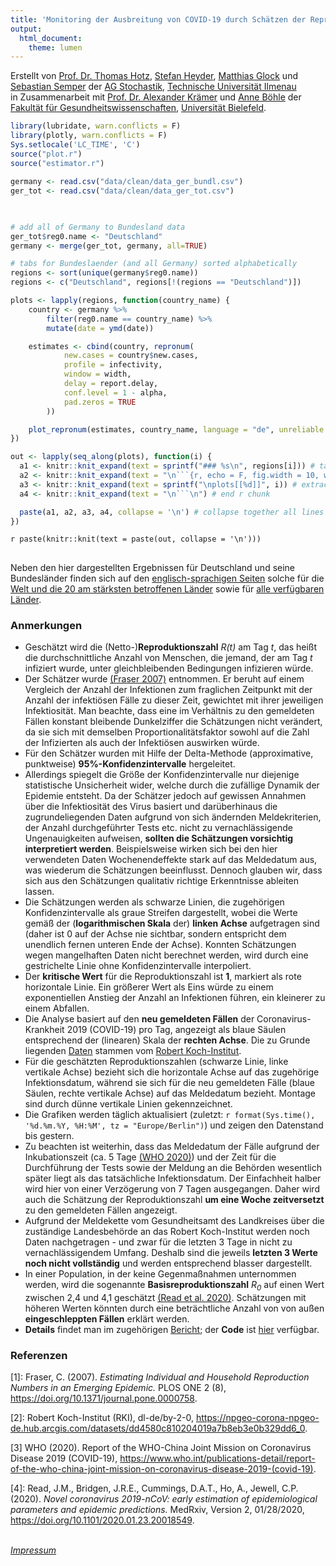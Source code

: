```yaml
---
title: 'Monitoring der Ausbreitung von COVID-19 durch Schätzen der Reproduktionszahl im Verlauf der Zeit'
output:
  html_document:
    theme: lumen
---
```


Erstellt von
[Prof. Dr. Thomas Hotz](https://www.tu-ilmenau.de/stochastik/team/thomas-hotz/),
[Stefan Heyder](https://www.tu-ilmenau.de/stochastik/team/stefan-heyder/),
[Matthias Glock](https://www.tu-ilmenau.de/stochastik/team/matthias-glock/)
und [Sebastian Semper](https://www.tu-ilmenau.de/stochastik/team/sebastian-semper/)
der
[AG Stochastik](https://www.tu-ilmenau.de/stochastik/), [Technische Universität Ilmenau](https://www.tu-ilmenau.de/)
<br/>
in Zusammenarbeit mit
[Prof. Dr. Alexander Krämer](https://ekvv.uni-bielefeld.de/pers_publ/publ/PersonDetail.jsp?personId=21463&lang=de)
und
[Anne Böhle](mailto:anne.boehle@uni-bielefeld.de)
der
[Fakultät für Gesundheitswissenschaften](https://www.uni-bielefeld.de/gesundhw/index.html), [Universität Bielefeld](https://www.uni-bielefeld.de/).

```r
library(lubridate, warn.conflicts = F)
library(plotly, warn.conflicts = F)
Sys.setlocale('LC_TIME', 'C')
source("plot.r")
source("estimator.r")
```

```r
germany <- read.csv("data/clean/data_ger_bundl.csv")
ger_tot <- read.csv("data/clean/data_ger_tot.csv")
```

```r

```

## {.tabset .tabset-fade .tabset-pills}

<!--
See https://github.com/rstudio/flexdashboard/issues/80#issuecomment-247139450
on generating tabs in rmarkdown automatically
-->
```r

# add all of Germany to Bundesland data
ger_tot$reg0.name <- "Deutschland"
germany <- merge(ger_tot, germany, all=TRUE)

# tabs for Bundeslaender (and all Germany) sorted alphabetically
regions <- sort(unique(germany$reg0.name))
regions <- c("Deutschland", regions[!(regions == "Deutschland")])

plots <- lapply(regions, function(country_name) {
    country <- germany %>%
        filter(reg0.name == country_name) %>%
        mutate(date = ymd(date))

    estimates <- cbind(country, repronum(
            new.cases = country$new.cases,
            profile = infectivity,
            window = width,
            delay = report.delay,
            conf.level = 1 - alpha,
            pad.zeros = TRUE
        ))

    plot_repronum(estimates, country_name, language = "de", unreliable = 2)
})

out <- lapply(seq_along(plots), function(i) {
  a1 <- knitr::knit_expand(text = sprintf("### %s\n", regions[i])) # tab header, auto extracts names of `hcs`
  a2 <- knitr::knit_expand(text = "\n```{r, echo = F, fig.width = 10, warning = FALSE, message = FALSE}") # start r chunk
  a3 <- knitr::knit_expand(text = sprintf("\nplots[[%d]]", i)) # extract graphs by "writing" out `hcs[[1]]`, `hcs[[2]]` etc. to be rendered later
  a4 <- knitr::knit_expand(text = "\n```\n") # end r chunk

  paste(a1, a2, a3, a4, collapse = '\n') # collapse together all lines with newline separator
})
```

`r paste(knitr::knit(text = paste(out, collapse = '\n')))`

##

Neben den hier dargestellten Ergebnissen für Deutschland und seine Bundesländer finden sich auf den [englisch-sprachigen Seiten](index.html) solche für die [Welt und die 20 am stärksten betroffenen Länder](index.html) sowie für [alle verfügbaren Länder](all.html).

### Anmerkungen

- Geschätzt wird die (Netto-)**Reproduktionszahl**  *R(t)* am Tag *t*, das heißt die durchschnittliche Anzahl von Menschen, die jemand, der am Tag *t* infiziert wurde, unter gleichbleibenden Bedingungen infizieren würde.
- Der Schätzer wurde [(Fraser 2007)](#ref1) entnommen. Er beruht auf einem Vergleich der Anzahl der Infektionen zum fraglichen Zeitpunkt mit der Anzahl der infektiösen Fälle zu dieser Zeit, gewichtet mit ihrer jeweiligen Infektiosität. Man beachte, dass eine im Verhältnis zu den gemeldeten Fällen konstant bleibende Dunkelziffer die Schätzungen nicht verändert, da sie sich mit demselben Proportionalitätsfaktor sowohl auf die Zahl der Infizierten als auch der Infektiösen auswirken würde.
- Für den Schätzer wurden mit Hilfe der Delta-Methode (approximative, punktweise) **95%-Konfidenzintervalle** hergeleitet.
- Allerdings spiegelt die Größe der Konfidenzintervalle nur diejenige statistische Unsicherheit wider, welche durch die zufällige Dynamik der Epidemie entsteht. Da der Schätzer jedoch auf gewissen Annahmen über die Infektiosität des Virus basiert und darüberhinaus die zugrundeliegenden Daten aufgrund von sich ändernden Meldekriterien, der Anzahl durchgeführter Tests etc. nicht zu vernachlässigende Ungenauigkeiten aufweisen, **sollten die Schätzungen vorsichtig interpretiert werden**. Beispielsweise wirken sich bei den hier verwendeten Daten Wochenendeffekte stark auf das Meldedatum aus, was wiederum die Schätzungen beeinflusst. Dennoch glauben wir, dass sich aus den Schätzungen qualitativ richtige Erkenntnisse ableiten lassen.
- Die Schätzungen werden als schwarze Linien, die zugehörigen Konfidenzintervalle als graue Streifen dargestellt, wobei die Werte gemäß der (**logarithmischen Skala** der) **linken Achse** aufgetragen sind (daher ist 0 auf der Achse nie sichtbar, sondern entspricht dem unendlich fernen unteren Ende der Achse). Konnten Schätzungen wegen mangelhaften Daten nicht berechnet werden, wird durch eine gestrichelte Linie ohne Konfidenzintervalle interpoliert.
- Der **kritische Wert** für die Reproduktionszahl ist **1**, markiert als rote horizontale Linie. Ein größerer Wert als Eins würde zu einem exponentiellen Anstieg der Anzahl an Infektionen führen, ein kleinerer zu einem Abfallen.
- Die Analyse basiert auf den **neu gemeldeten Fällen** der Coronavirus-Krankheit 2019 (COVID-19) pro Tag, angezeigt als blaue Säulen entsprechend der (linearen) Skala der **rechten Achse**. Die zu Grunde liegenden [Daten](#ref2) stammen vom [Robert Koch-Institut](https://www.rki.de).
- Für die geschätzten Reproduktionszahlen (schwarze Linie, linke vertikale Achse) bezieht sich die horizontale Achse auf das zugehörige Infektionsdatum, während sie sich für die neu gemeldeten Fälle (blaue Säulen, rechte vertikale Achse) auf das Meldedatum bezieht. Montage sind durch dünne vertikale Linien gekennzeichnet.
- Die Grafiken werden täglich aktualisiert (zuletzt: `r format(Sys.time(), '%d.%m.%Y, %H:%M', tz = "Europe/Berlin")`) und zeigen den Datenstand bis gestern.
- Zu beachten ist weiterhin, dass das Meldedatum der Fälle aufgrund der Inkubationszeit (ca. 5 Tage [(WHO 2020)](#ref3)) und der Zeit für die Durchführung der Tests sowie der Meldung an die Behörden wesentlich später liegt als das tatsächliche Infektionsdatum. Der Einfachheit halber wird hier von einer Verzögerung von 7 Tagen ausgegangen. Daher wird auch die Schätzung der Reproduktionszahl **um eine Woche zeitversetzt** zu den gemeldeten Fällen angezeigt.
- Aufgrund der Meldekette vom Gesundheitsamt des Landkreises über die zuständige Landesbehörde an das Robert Koch-Institut werden noch Daten nachgetragen - und zwar für die letzten 3 Tage in nicht zu vernachlässigendem Umfang. Deshalb sind die jeweils **letzten 3 Werte noch nicht vollständig** und werden entsprechend blasser dargestellt.
- In einer Population, in der keine Gegenmaßnahmen unternommen werden, wird die sogenannte **Basisreproduktionszahl** *R<sub>0</sub>* auf einen Wert zwischen 2,4 und 4,1 geschätzt [(Read et al. 2020)](#ref4). Schätzungen mit höheren Werten könnten durch eine beträchtliche Anzahl von von außen **eingeschleppten Fällen** erklärt werden.
-  **Details** findet man im zugehörigen [Bericht](reports/repronum/repronum.pdf); der **Code** ist [hier](https://github.com/Stochastik-TU-Ilmenau/COVID-19/blob/gh-pages/estimator.r) verfügbar.

### Referenzen

<a name="ref1">[1]</a>: Fraser, C. (2007). *Estimating Individual and Household Reproduction Numbers in an Emerging Epidemic.* PLOS ONE 2 (8), [https://doi.org/10.1371/journal.pone.0000758](https://doi.org/10.1371/journal.pone.0000758).

<a name="ref2">[2]</a>: Robert Koch-Institut (RKI), dl-de/by-2-0, [https://npgeo-corona-npgeo-de.hub.arcgis.com/datasets/dd4580c810204019a7b8eb3e0b329dd6_0](https://npgeo-corona-npgeo-de.hub.arcgis.com/datasets/dd4580c810204019a7b8eb3e0b329dd6_0).

<a name="ref3">[3]</a> WHO (2020). Report of the WHO-China Joint Mission on Coronavirus Disease 2019 (COVID-19), [https://www.who.int/publications-detail/report-of-the-who-china-joint-mission-on-coronavirus-disease-2019-(covid-19)](https://www.who.int/publications-detail/report-of-the-who-china-joint-mission-on-coronavirus-disease-2019-(covid-19)).

<a name="ref4">[4]</a>: Read, J.M., Bridgen, J.R.E., Cummings, D.A.T., Ho, A., Jewell, C.P. (2020). *Novel coronavirus 2019-nCoV: early estimation of epidemiological parameters and epidemic predictions.* MedRxiv, Version 2, 01/28/2020, [https://doi.org/10.1101/2020.01.23.20018549](https://doi.org/10.1101/2020.01.23.20018549).

<br/>
*[Impressum](impressum.html)*
